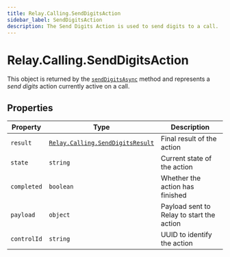 ```yaml
---
title: Relay.Calling.SendDigitsAction
sidebar_label: SendDigitsAction
description: The Send Digits Action is used to send digits to a call.
---
```


[relay-calling-senddigitsresult]: /sdks/realtime-sdk/v2/language/nodejs/calling/results/send-digits-result
[senddigitsasync]: /sdks/realtime-sdk/v2/language/nodejs/calling/call#senddigitsasync

# Relay.Calling.SendDigitsAction

This object is returned by the [`sendDigitsAsync`][senddigitsasync] method and represents a _send digits_ action currently active on a call.

## Properties

| Property | Type | Description |
| -------- | ---- | ----------- |
| `result` | [`Relay.Calling.SendDigitsResult`][relay-calling-senddigitsresult] | Final result of the action |
| `state` | `string` | Current state of the action |
| `completed` | `boolean` | Whether the action has finished |
| `payload` | `object` | Payload sent to Relay to start the action |
| `controlId` | `string` | UUID to identify the action |